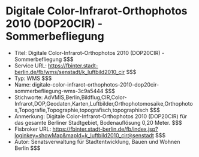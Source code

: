 # Digitale Color-Infrarot-Orthophotos 2010 (DOP20CIR) - Sommerbefliegung
- Titel: Digitale Color-Infrarot-Orthophotos 2010 (DOP20CIR) - Sommerbefliegung $$$
- Service URL: https://fbinter.stadt-berlin.de/fb/wms/senstadt/k_luftbild2010_cir $$$
- Typ: WMS $$$
- Name: digitale-color-infrarot-orthophotos-2010-dop20cir-sommerbefliegung-wms-3c9a5444 $$$
- Stichworte: AdVMIS,Berlin,Bildflug,CIR,Color-Infrarot,DOP,Geodaten,Karten,Luftbilder,Orthophotomosaike,Orthophotos,Topografie,Topographie,topografisch,topographisch $$$
- Anmerkung: Digitale Color-Infrarot-Orthophotos 2010 (DOP20CIR) für das gesamte Berliner Stadtgebiet, Bodenauflösung 0,20 Meter. $$$
- Fisbroker URL: https://fbinter.stadt-berlin.de/fb/index.jsp?loginkey=showMap&mapId=k_luftbild2010_cir@senstadt $$$
- Autor: Senatsverwaltung für Stadtentwicklung, Bauen und Wohnen Berlin $$$
